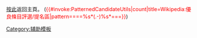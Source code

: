 <noinclude>[[Wikipedia:優良條目評選|按此]]返回主頁。
</noinclude>(<span style="color:red">{{#invoke:PatternedCandidateUtils|count|title=Wikipedia:優良條目評選/提名區|pattern====%s*(.-)%s*===}}</span>)<noinclude>
{{pp-template|small=yes}}
{{Used in system|[[MediaWiki:Recentchangestext]]}}
[[Category:辅助模板]]</noinclude>
